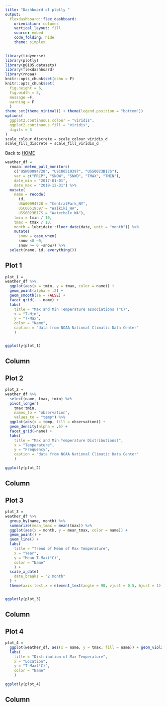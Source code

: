 ```yaml
---
title: "Dashboard of plotly "
output: 
  flexdashboard::flex_dashboard:
    orientation: columns
    vertical_layout: fill
    source: embed
    code_folding: hide
    theme: simplex
---
```


```r
library(tidyverse)
library(plotly)
library(p8105.datasets)
library(flexdashboard)
library(rnoaa)
knitr::opts_chunk$set(echo = F)
knitr::opts_chunk$set(
  fig.height = 6,
  fig.width = 8,
  message =F,
  warning = F
  )
theme_set(theme_minimal() + theme(legend.position = "bottom"))
options(
  ggplot2.continuous.colour = "viridis",
  ggplot2.continuous.fill = "viridis",
  digits = 3
)
scale_colour_discrete = scale_colour_viridis_d
scale_fill_discrete = scale_fill_viridis_d 
```

Back to [HOME](https://rw2844.github.io)

```r
weather_df = 
  rnoaa::meteo_pull_monitors(
    c("USW00094728", "USC00519397", "USS0023B17S"),
    var = c("PRCP", "SNOW", "SNWD", "TMAX", "TMIN"),
    date_min = "2017-01-01",
    date_max = "2019-12-31") %>%
  mutate(
    name = recode(
      id, 
      USW00094728 = "CentralPark_NY", 
      USC00519397 = "Waikiki_HA",
      USS0023B17S = "Waterhole_WA"),
    tmin = tmin / 10,
    tmax = tmax / 10,
    month = lubridate::floor_date(date, unit = "month")) %>%
    mutate(
      snow = case_when(
      snow <0 ~0,
      snow >= 0 ~snow)) %>% 
  select(name, id, everything())


```


## Plot 1

```r
plot_1 =
weather_df %>% 
  ggplot(aes(x = tmin, y = tmax, color = name)) + 
  geom_point(alpha = .2) + 
  geom_smooth(se = FALSE) + 
  facet_grid(. ~ name) +
  labs(
    title = "Max and Min Temperature associations (°C)",
    x = "T-Min",
    y = "T-Max",
    color = "Name",
    caption = "data from NOAA National Climatic Data Center"
    ) 


ggplotly(plot_1)
```

Column {data-width=400}
-----------------------------------------------------------------------

## Plot 2
```r
plot_2 =
weather_df %>%
  select(name, tmax, tmin) %>% 
  pivot_longer(
    tmax:tmin,
    names_to = "observation", 
    values_to = "temp") %>% 
  ggplot(aes(x = temp, fill = observation)) +
  geom_density(alpha = .5) + 
  facet_grid(~name) +
  labs(
    title = "Max and Min Temperature Distributions)",
    x = "Temperature",
    y = "Frequency",
    caption = "data from NOAA National Climatic Data Center"
    ) 

ggplotly(plot_2)
```

Column {data-width=400}
-----------------------------------------------------------------------

## Plot 3

```r
plot_3 = 
weather_df %>%
  group_by(name, month) %>%
  summarize(mean_tmax = mean(tmax)) %>%
  ggplot(aes(x = month, y = mean_tmax, color = name)) + 
  geom_point() + 
  geom_line() + 
  labs(
    title = "Trend of Mean of Max Temperature",
    x = "Year",
    y = "Mean T-Max(°C)",
    color = "Name"
    ) +
  scale_x_date(
    date_breaks = "2 month"
  ) +
  theme(axis.text.x = element_text(angle = 90, vjust = 0.5, hjust = 1))


ggplotly(plot_3) 


```

Column {data-width=400}
-----------------------------------------------------------------------

## Plot 4
```r
plot_4 =
  ggplot(weather_df, aes(x = name, y = tmax, fill = name)) + geom_violin(alpha = 0.5)+
  labs(
    title = "Distribution of Max Temperature",
    x = "Location",
    y = "T-Max(°C)",
    color = "Name"
    )

ggplotly(plot_4)
```

Column {data-width=400}
-----------------------------------------------------------------------

